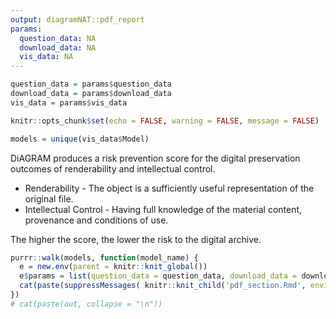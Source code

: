 ```yaml
---
output: diagramNAT::pdf_report
params:
  question_data: NA
  download_data: NA
  vis_data: NA
---
```


```r
question_data = params$question_data
download_data = params$download_data
vis_data = params$vis_data

knitr::opts_chunk$set(echo = FALSE, warning = FALSE, message = FALSE)

models = unique(vis_data$Model)
```

DiAGRAM produces a risk prevention score for the digital preservation outcomes of renderability and intellectual control.

* Renderability - The object is a sufficiently useful representation of the original file.
* Intellectual Control - Having full knowledge of the material content, provenance and conditions of use.

The higher the score, the lower the risk to the digital archive.

```r
purrr::walk(models, function(model_name) {
  e = new.env(parent = knitr::knit_global())
  e$params = list(question_data = question_data, download_data = download_data, vis_data = vis_data, model_name = model_name)
  cat(paste(suppressMessages( knitr::knit_child('pdf_section.Rmd', envir = e, quiet = TRUE)), collapse = "\n"))
})
# cat(paste(out, collapse = "\n"))
```

